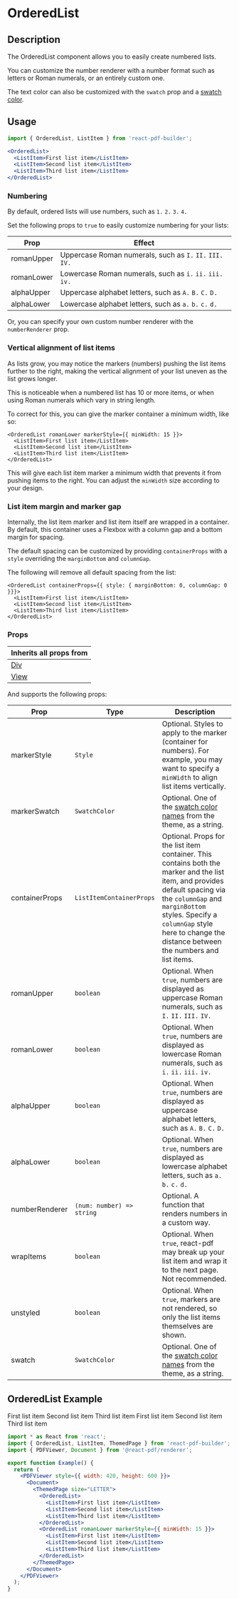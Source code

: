 

<Meta title="Documentation/Components/Lists/OrderedList" />

<h1>OrderedList</h1>

## Description

The OrderedList component allows you to easily create numbered lists.

You can customize the number renderer with a number format such as letters or Roman numerals, or an entirely custom one.

The text color can also be customized with the `swatch` prop and a [swatch color](https://justinmahar.github.io/react-pdf-builder/?path=/docs/documentation-themes--docs#swatch-colors).

## Usage

```jsx
import { OrderedList, ListItem } from 'react-pdf-builder';
```

```jsx
<OrderedList>
  <ListItem>First list item</ListItem>
  <ListItem>Second list item</ListItem>
  <ListItem>Third list item</ListItem>
</OrderedList>
```

### Numbering

By default, ordered lists will use numbers, such as `1.` `2.` `3.` `4.`

Set the following props to `true` to easily customize numbering for your lists:

| Prop       | Effect                                                    |
| ---------- | --------------------------------------------------------- |
| romanUpper | Uppercase Roman numerals, such as `I.` `II.` `III.` `IV.` |
| romanLower | Lowercase Roman numerals, such as `i.` `ii.` `iii.` `iv.` |
| alphaUpper | Uppercase alphabet letters, such as `A.` `B.` `C.` `D.`   |
| alphaLower | Lowercase alphabet letters, such as `a.` `b.` `c.` `d.`   |

Or, you can specify your own custom number renderer with the `numberRenderer` prop.

### Vertical alignment of list items

As lists grow, you may notice the markers (numbers) pushing the list items further to the right, making the vertical alignment of your list uneven as the list grows longer.

This is noticeable when a numbered list has 10 or more items, or when using Roman numerals which vary in string length.

To correct for this, you can give the marker container a minimum width, like so:

```tsx
<OrderedList romanLower markerStyle={{ minWidth: 15 }}>
  <ListItem>First list item</ListItem>
  <ListItem>Second list item</ListItem>
  <ListItem>Third list item</ListItem>
</OrderedList>
```

This will give each list item marker a minimum width that prevents it from pushing items to the right. You can adjust the `minWidth` size according to your design.

### List item margin and marker gap

Internally, the list item marker and list item itself are wrapped in a container. By default, this container uses a Flexbox with a column gap and a bottom margin for spacing.

The default spacing can be customized by providing `containerProps` with a `style` overriding the `marginBottom` and `columnGap`.

The following will remove all default spacing from the list:

```tsx
<OrderedList containerProps={{ style: { marginBottom: 0, columnGap: 0 }}}>
  <ListItem>First list item</ListItem>
  <ListItem>Second list item</ListItem>
  <ListItem>Third list item</ListItem>
</OrderedList>
```

### Props

| Inherits all props from                                                                                      |
| ------------------------------------------------------------------------------------------------------------ |
| [Div](https://justinmahar.github.io/react-pdf-builder/?path=/docs/documentation-components-basics-div--docs) |
| [View](https://react-pdf.org/components#view)                                                                |

And supports the following props:

| Prop           | Type                      | Description                                                                                                                                                                                                                                                           |
| -------------- | ------------------------- | --------------------------------------------------------------------------------------------------------------------------------------------------------------------------------------------------------------------------------------------------------------------- |
| markerStyle    | `Style`                   | Optional. Styles to apply to the marker (container for numbers). For example, you may want to specify a `minWidth` to align list items vertically.                                                                                                                    |
| markerSwatch   | `SwatchColor`             | Optional. One of the [swatch color names](https://justinmahar.github.io/react-pdf-builder/?path=/docs/documentation-themes--docs#swatch-colors) from the theme, as a string.                                                                                          |
| containerProps | `ListItemContainerProps`  | Optional. Props for the list item container. This contains both the marker and the list item, and provides default spacing via the `columnGap` and `marginBottom` styles. Specify a `columnGap` style here to change the distance between the numbers and list items. |
| romanUpper     | `boolean`                 | Optional. When `true`, numbers are displayed as uppercase Roman numerals, such as `I.` `II.` `III.` `IV.`                                                                                                                                                             |
| romanLower     | `boolean`                 | Optional. When `true`, numbers are displayed as lowercase Roman numerals, such as `i.` `ii.` `iii.` `iv.`                                                                                                                                                             |
| alphaUpper     | `boolean`                 | Optional. When `true`, numbers are displayed as uppercase alphabet letters, such as `A.` `B.` `C.` `D.`                                                                                                                                                               |
| alphaLower     | `boolean`                 | Optional. When `true`, numbers are displayed as lowercase alphabet letters, such as `a.` `b.` `c.` `d.`                                                                                                                                                               |
| numberRenderer | `(num: number) => string` | Optional. A function that renders numbers in a custom way.                                                                                                                                                                                                            |
| wrapItems      | `boolean`                 | Optional. When `true`, react-pdf may break up your list item and wrap it to the next page. Not recommended.                                                                                                                                                           |
| unstyled       | `boolean`                 | Optional. When `true`, markers are not rendered, so only the list items themselves are shown.                                                                                                                                                                         |
| swatch         | `SwatchColor`             | Optional. One of the [swatch color names](https://justinmahar.github.io/react-pdf-builder/?path=/docs/documentation-themes--docs#swatch-colors) from the theme, as a string.                                                                                          |

## OrderedList Example

<DocsPDF>
  <OrderedList>
    <ListItem>First list item</ListItem>
    <ListItem>Second list item</ListItem>
    <ListItem>Third list item</ListItem>
  </OrderedList>
  <OrderedList romanLower markerStyle={{ minWidth: 15 }}>
    <ListItem>First list item</ListItem>
    <ListItem>Second list item</ListItem>
    <ListItem>Third list item</ListItem>
  </OrderedList>
</DocsPDF>

```jsx
import * as React from 'react';
import { OrderedList, ListItem, ThemedPage } from 'react-pdf-builder';
import { PDFViewer, Document } from '@react-pdf/renderer';

export function Example() {
  return (
    <PDFViewer style={{ width: 420, height: 600 }}>
      <Document>
        <ThemedPage size="LETTER">
          <OrderedList>
            <ListItem>First list item</ListItem>
            <ListItem>Second list item</ListItem>
            <ListItem>Third list item</ListItem>
          </OrderedList>
          <OrderedList romanLower markerStyle={{ minWidth: 15 }}>
            <ListItem>First list item</ListItem>
            <ListItem>Second list item</ListItem>
            <ListItem>Third list item</ListItem>
          </OrderedList>
        </ThemedPage>
      </Document>
    </PDFViewer>
  );
}
```
